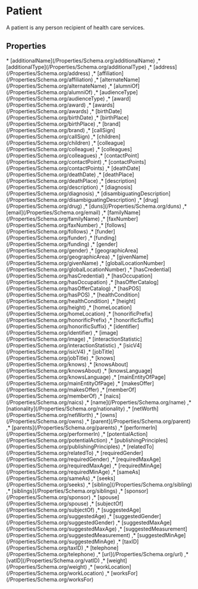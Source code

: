 # Patient

A patient is any person recipient of health care services.

## Properties

<Grid>
* [additionalName](/Properties/Schema.org/additionalName)
,* [additionalType](/Properties/Schema.org/additionalType)
,* [address](/Properties/Schema.org/address)
,* [affiliation](/Properties/Schema.org/affiliation)
,* [alternateName](/Properties/Schema.org/alternateName)
,* [alumniOf](/Properties/Schema.org/alumniOf)
,* [audienceType](/Properties/Schema.org/audienceType)
,* [award](/Properties/Schema.org/award)
,* [awards](/Properties/Schema.org/awards)
,* [birthDate](/Properties/Schema.org/birthDate)
,* [birthPlace](/Properties/Schema.org/birthPlace)
,* [brand](/Properties/Schema.org/brand)
,* [callSign](/Properties/Schema.org/callSign)
,* [children](/Properties/Schema.org/children)
,* [colleague](/Properties/Schema.org/colleague)
,* [colleagues](/Properties/Schema.org/colleagues)
,* [contactPoint](/Properties/Schema.org/contactPoint)
,* [contactPoints](/Properties/Schema.org/contactPoints)
,* [deathDate](/Properties/Schema.org/deathDate)
,* [deathPlace](/Properties/Schema.org/deathPlace)
,* [description](/Properties/Schema.org/description)
,* [diagnosis](/Properties/Schema.org/diagnosis)
,* [disambiguatingDescription](/Properties/Schema.org/disambiguatingDescription)
,* [drug](/Properties/Schema.org/drug)
,* [duns](/Properties/Schema.org/duns)
,* [email](/Properties/Schema.org/email)
,* [familyName](/Properties/Schema.org/familyName)
,* [faxNumber](/Properties/Schema.org/faxNumber)
,* [follows](/Properties/Schema.org/follows)
,* [funder](/Properties/Schema.org/funder)
,* [funding](/Properties/Schema.org/funding)
,* [gender](/Properties/Schema.org/gender)
,* [geographicArea](/Properties/Schema.org/geographicArea)
,* [givenName](/Properties/Schema.org/givenName)
,* [globalLocationNumber](/Properties/Schema.org/globalLocationNumber)
,* [hasCredential](/Properties/Schema.org/hasCredential)
,* [hasOccupation](/Properties/Schema.org/hasOccupation)
,* [hasOfferCatalog](/Properties/Schema.org/hasOfferCatalog)
,* [hasPOS](/Properties/Schema.org/hasPOS)
,* [healthCondition](/Properties/Schema.org/healthCondition)
,* [height](/Properties/Schema.org/height)
,* [homeLocation](/Properties/Schema.org/homeLocation)
,* [honorificPrefix](/Properties/Schema.org/honorificPrefix)
,* [honorificSuffix](/Properties/Schema.org/honorificSuffix)
,* [identifier](/Properties/Schema.org/identifier)
,* [image](/Properties/Schema.org/image)
,* [interactionStatistic](/Properties/Schema.org/interactionStatistic)
,* [isicV4](/Properties/Schema.org/isicV4)
,* [jobTitle](/Properties/Schema.org/jobTitle)
,* [knows](/Properties/Schema.org/knows)
,* [knowsAbout](/Properties/Schema.org/knowsAbout)
,* [knowsLanguage](/Properties/Schema.org/knowsLanguage)
,* [mainEntityOfPage](/Properties/Schema.org/mainEntityOfPage)
,* [makesOffer](/Properties/Schema.org/makesOffer)
,* [memberOf](/Properties/Schema.org/memberOf)
,* [naics](/Properties/Schema.org/naics)
,* [name](/Properties/Schema.org/name)
,* [nationality](/Properties/Schema.org/nationality)
,* [netWorth](/Properties/Schema.org/netWorth)
,* [owns](/Properties/Schema.org/owns)
,* [parent](/Properties/Schema.org/parent)
,* [parents](/Properties/Schema.org/parents)
,* [performerIn](/Properties/Schema.org/performerIn)
,* [potentialAction](/Properties/Schema.org/potentialAction)
,* [publishingPrinciples](/Properties/Schema.org/publishingPrinciples)
,* [relatedTo](/Properties/Schema.org/relatedTo)
,* [requiredGender](/Properties/Schema.org/requiredGender)
,* [requiredMaxAge](/Properties/Schema.org/requiredMaxAge)
,* [requiredMinAge](/Properties/Schema.org/requiredMinAge)
,* [sameAs](/Properties/Schema.org/sameAs)
,* [seeks](/Properties/Schema.org/seeks)
,* [sibling](/Properties/Schema.org/sibling)
,* [siblings](/Properties/Schema.org/siblings)
,* [sponsor](/Properties/Schema.org/sponsor)
,* [spouse](/Properties/Schema.org/spouse)
,* [subjectOf](/Properties/Schema.org/subjectOf)
,* [suggestedAge](/Properties/Schema.org/suggestedAge)
,* [suggestedGender](/Properties/Schema.org/suggestedGender)
,* [suggestedMaxAge](/Properties/Schema.org/suggestedMaxAge)
,* [suggestedMeasurement](/Properties/Schema.org/suggestedMeasurement)
,* [suggestedMinAge](/Properties/Schema.org/suggestedMinAge)
,* [taxID](/Properties/Schema.org/taxID)
,* [telephone](/Properties/Schema.org/telephone)
,* [url](/Properties/Schema.org/url)
,* [vatID](/Properties/Schema.org/vatID)
,* [weight](/Properties/Schema.org/weight)
,* [workLocation](/Properties/Schema.org/workLocation)
,* [worksFor](/Properties/Schema.org/worksFor)

</Grid>

